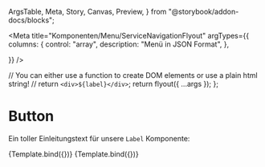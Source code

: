   ArgsTable,
  Meta,
  Story,
  Canvas,
  Preview,
} from "@storybook/addon-docs/blocks";



<Meta
  title="Komponenten/Menu/ServiceNavigationFlyout"
  argTypes={{
    columns: {
      control: "array",
      description: "Menü in JSON Format",
    },
    
  }}
/>



  // You can either use a function to create DOM elements or use a plain html string!
  // return `<div>${label}</div>`;
  return flyout({ ...args });
};

# Button

Ein toller Einleitungstext für unsere `Label` Komponente:

<Preview withToolbar>
  <Story
    name="1Column"
    args={
      JsonData.serviceNavigationSSILinks.navigationItems[2].subNavigation
    }
  >
    {Template.bind({})}
  </Story>
</Preview>

<ArgsTable story="1Column" />

<Canvas>
  <Story
    name="Flyout2Column"
    args={
      JsonData.serviceNavigationSSILinks.navigationItems[1].subNavigation
    }
  >
    {Template.bind({})}
  </Story>
</Canvas>
